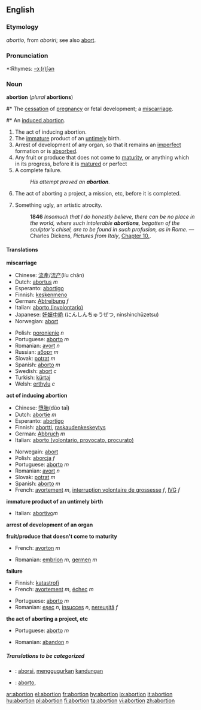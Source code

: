 {{wikipedia|Abortion}}
==English==

===Etymology===
{{L.}} ''abortio'', from ''aboriri''; see also [[abort]].

===Pronunciation===
*:Rhymes: [[Rhymes:English:-ɔː(r)ʃən|-ɔː(r)ʃən]]

===Noun===
'''abortion''' (''plural'' '''abortions''')

#*<!--DefA-->The [[cessation]] of [[pregnancy]] or fetal development; a [[miscarriage]].
#* An [[induced abortion]].
#<!--DefB--> The act of inducing abortion.
#<!--DefC--> The [[immature]] product of an [[untimely]] birth.
#<!--DefD--> {{biology}} Arrest of development of any organ, so that it remains an [[imperfect]] formation or is [[absorbed]].
#<!--DefE--> Any fruit or produce that does not come to [[maturity]], or anything which in its progress, before it is [[matured]] or perfect
#<!--DefF--> A complete failure.
#:''His attempt proved an '''abortion'''.''
#<!--DefG-->The act of aborting a project, a mission, etc, before it is completed.
# {{art}} Something ugly, an artistic atrocity.
#:'''1846''' ''Insomuch that I do honestly believe, there can be no place in the world, where such intolerable '''abortions''', begotten of the sculptor's chisel, are to be found in such profusion, as in Rome.'' — Charles Dickens, ''Pictures from Italy'', [http://etext.virginia.edu/etcbin/ot2www-pubeng?specfile=/texts/english/modeng/publicsearch/modengpub.o2w&act=text&offset=269656481&textreg=2&query=abortion&id=DicPict Chapter 10.].


====Translations====
<!--DefA-->'''miscarriage'''
{{top}}
*Chinese: [[流產]]/[[流产]](líu chăn)
*Dutch: [[abortus]] ''m''
*Esperanto: [[abortigo]]
*Finnish: [[keskenmeno]]
*German: [[Abtreibung]] ''f''
*Italian: [[aborto (involontario)]]
*Japanese: [[妊娠中絶]] (にんしんちゅうぜつ, ninshinchūzetsu)
*Norwegian: [[abort]]  {{m}}
{{mid}}
*Polish: [[poronienie]] ''n''
*Portuguese: [[aborto]] ''m''
*Romanian: [[avort]] ''n''
*Russian: [[аборт]] ''m''
*Slovak: [[potrat]] ''m''
*Spanish: [[aborto]] ''m''
*Swedish: [[abort]] ''c''
*Turkish: [[kürtaj]]
*Welsh: [[erthylu]] ''c''
{{bottom}}

<!--DefB-->'''act of inducing abortion'''
{{top}}
*Chinese: [[墮胎]](dùo taī)
*Dutch: [[abortie]] ''m''
*Esperanto: [[abortigo]]
*Finnish: [[abortti]], [[raskaudenkeskeytys]]
*German: [[Abbruch]] ''m''
*Italian: [[aborto (volontario, provocato, procurato)]]
{{mid}}
*Norwegain: [[abort]]
*Polish: [[aborcja]] ''f''
*Portuguese: [[aborto]] ''m''
*Romanian: [[avort]] ''n''
*Slovak: [[potrat]] ''m''
*Spanish: [[aborto]] ''m''
*French: [[avortement]] ''m'', [[interruption volontaire de grossesse]] ''f'', [[IVG]] ''f''
{{bottom}}

<!--DefC-->'''immature product of an untimely birth'''
{{top}}
*Italian: [[abortivo]]''m''
{{mid}}
{{bottom}}

<!--DefD-->'''arrest of development of an organ'''
{{top}}
{{mid}}
{{bottom}}

<!--DefE-->'''fruit/produce that doesn't come to maturity'''
{{top}}
*French: [[avorton]] ''m''
{{mid}}
*Romanian: [[embrion]] ''m'', [[germen]] ''m''
{{bottom}}

<!--DefF-->'''failure'''
{{top}}
*Finnish: [[katastrofi]]
*French: [[avortement]] ''m'', [[échec]] ''m''
{{mid}}
*Portuguese: [[aborto]] ''m''
*Romanian: [[eşec]] ''n'', [[insucces]] ''n'', [[nereuşită]] ''f''
{{bottom}}

<!--DefG-->'''the act of aborting a project, etc'''
{{top}}
*Portuguese: [[aborto]] ''m''
{{mid}}
*Romanian: [[abandon]] ''n''
{{bottom}}

=====Translations to be categorized=====
{{checktrans}}
<!--Remove this section once all of the translations below have been moved into the tables above.-->
*{{ttbc|Indonesian}}: [[aborsi]], [[gugur|menggugurkan]] [[kandung|kandungan]]
*{{ttbc|Interlingua}}: [[aborto]],

[[ar:abortion]]
[[el:abortion]]
[[fr:abortion]]
[[hy:abortion]]
[[io:abortion]]
[[it:abortion]]
[[hu:abortion]]
[[pl:abortion]]
[[fi:abortion]]
[[ta:abortion]]
[[vi:abortion]]
[[zh:abortion]]